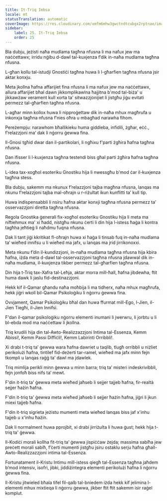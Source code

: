 ```yaml
---
title: It-Triq Iebsa
locale: mt
statusTranslation: automatic
coverImage: https://res.cloudinary.com/xmfm6mhw3gwctndtcubgx2rptnae/image/upload/v1741354419/small_cover_la_gran_rebelion_28716e29d2.webp
sidebar:
    label: 25. It-Triq Iebsa
    order: 25
---
```

Bla dubju, jeżisti naħa mudlama tagħna nfusna li ma nafux jew ma naċċettawx; irridu nġibu d-dawl tal-kuxjenza f’dik in-naħa mudlama tagħna nfusna.

L-għan kollu tal-istudji Gnostiċi tagħna huwa li l-għarfien tagħna nfusna jsir aktar konxju.

Meta jkollna ħafna affarijiet fina nfusna li ma nafux jew ma naċċettawx, allura affarijiet bħal dawn jikkomplikawlna ħajjitna b'mod tal-biża' u jikkawżaw verament kull xorta ta' sitwazzjonijiet li jistgħu jiġu evitati permezz tal-għarfien tagħna nfusna.

L-agħar minn kollox huwa li nipproġettaw dik in-naħa mhux magħrufa u inkonxja tagħna nfusna f’nies oħra u mbagħad narawha fihom.

Pereżempju: narawhom bħallikieku huma giddieba, infidili, żgħar, eċċ., f’relazzjoni ma’ dak li nġorru ġewwa fina.

Il-Gnosi tgħid dwar dan il-partikolari, li ngħixu f'parti żgħira ħafna tagħna nfusna.

Dan ifisser li l-kuxjenza tagħna testendi biss għal parti żgħira ħafna tagħna nfusna.

L-idea tax-xogħol esoteriku Gnostiku hija li nwessgħu b'mod ċar il-kuxjenza tagħna stess.

Bla dubju, sakemm ma nkunux f’relazzjoni tajba magħna nfusna, lanqas ma nkunu f’relazzjoni tajba mal-oħrajn u r-riżultat ikun kunflitti ta’ kull tip.

Huwa indispensabbli li nsiru ħafna aktar konxji tagħna nfusna permezz ta’ osservazzjoni diretta tagħna nfusna.

Regola Gnostika ġenerali fix-xogħol esoteriku Gnostiku hija li meta ma niftiehmux ma' xi ħadd, nistgħu nkunu ċerti li din hija l-istess ħaġa li kontra tagħha jeħtieġ li naħdmu fuqna nfusna.

Dak li tant jiġi kkritikat fl-oħrajn huwa xi ħaġa li tinsab fuq in-naħa mudlama ta’ wieħed innifsu u li wieħed ma jafx, u lanqas ma jrid jirrikonoxxi.

Meta nkunu f’din il-kundizzjoni, in-naħa mudlama tagħna nfusna hija kbira ħafna, iżda meta d-dawl tal-osservazzjoni tagħna nfusna jdawwal dik in-naħa mudlama, il-kuxjenza tikber permezz tal-għarfien tagħna nfusna.

Din hija t-Triq tax-Xafra tal-Leħja, aktar morra mill-ħall, ħafna jibdewha, ftit huma dawk li jaslu fid-destinazzjoni.

Hekk kif il-Qamar għandu naħa moħbija li ma tidherx, naħa mhux magħrufa, hekk jiġri wkoll bil-Qamar Psikoloġiku li nġorru ġewwa fina.

Ovvjament, Qamar Psikoloġiku bħal dan huwa ffurmat mill-Ego, l-Jien, il-Jien Tiegħi, il-Jien Innifsi.

F'dan il-qamar psikoloġiku nġorru elementi inumani li jwerwru, li jorbtu u li bl-ebda mod ma naċċettaw li jkollna.

Triq krudili hija din tal-Awto-Realizzazzjoni Intima tal-Essenza, Kemm Abissi!, Kemm Passi Diffiċli!, Kemm Labirinti Orribbli!.

Xi drabi t-triq ta’ ġewwa wara ħafna dawriet u taqlib, tlugħ orribbli u niżliet perikolużi ħafna, tintilef fid-deżerti tar-ramel, wieħed ma jafx minn fejn tkompli u lanqas raġġ ta’ dawl ma jdawlek.

Triq mimlija perikli minn ġewwa u minn barra; triq ta’ misteri indeskrivibbli, fejn jonfoħ biss nifs ta’ mewt.

F'din it-triq ta' ġewwa meta wieħed jaħseb li sejjer tajjeb ħafna, fir-realtà sejjer ħażin ħafna.

F'din it-triq ta' ġewwa meta wieħed jaħseb li sejjer ħażin ħafna, jiġri li jkun miexi tajjeb ħafna.

F'din it-triq sigrieta jeżistu mumenti meta wieħed lanqas biss jaf x'inhu tajjeb u x'inhu ħażin.

Dak li normalment huwa pprojbit, xi drabi jirriżulta li huwa ġust; hekk hija t-triq ta' ġewwa.

Il-Kodiċi morali kollha fit-triq ta’ ġewwa jispiċċaw żejda; massima sabiħa jew preċett morali sabiħ, f’ċerti mumenti jistgħu jsiru ostaklu serju ħafna għall-Awto-Realizzazzjoni intima tal-Essenza.

Fortunatament il-Kristu Intimu mill-istess qiegħ tal-Essenza tagħna jaħdem b’mod intensiv, isofri, jibki, jiddiżintegra elementi perikolużi ħafna li nġorru ġewwa fina.

Il-Kristu jitwieled bħala tifel fil-qalb tal-bniedem iżda hekk kif jelimina l-elementi mhux mixtieqa li nġorru ġewwa, jikber ftit ftit sakemm isir raġel komplut.

